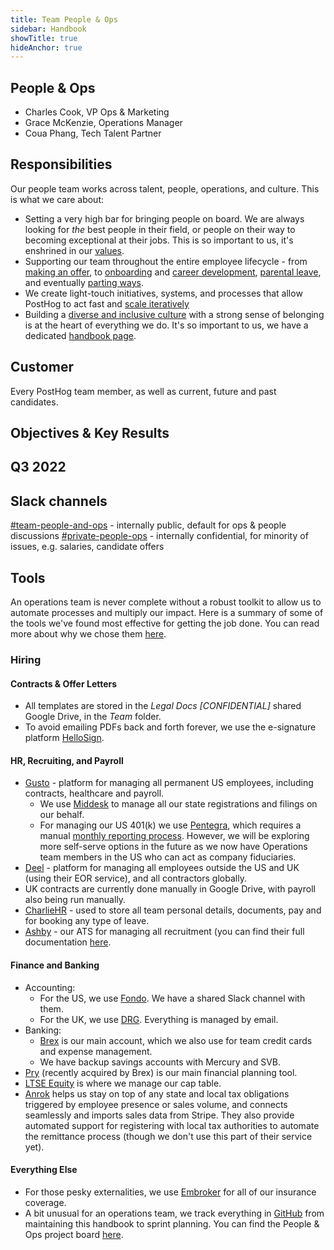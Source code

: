 ```yaml
---
title: Team People & Ops
sidebar: Handbook
showTitle: true
hideAnchor: true
---
```


## People & Ops

- Charles Cook, VP Ops & Marketing
- Grace McKenzie, Operations Manager
- Coua Phang, Tech Talent Partner

<Mission />

## Responsibilities

Our people team works across talent, people, operations, and culture. This is what we care about:

- Setting a very high bar for bringing people on board. We are always looking for _the_ best people in their field, or people on their way to becoming exceptional at their jobs. This is so important to us, it's enshrined in our [values](https://posthog.com/handbook/company/values#talent-compounds).
- Supporting our team throughout the entire employee lifecycle - from [making an offer](https://posthog.com/handbook/people/compensation), to [onboarding](https://posthog.com/handbook/people/onboarding) and [career development](https://posthog.com/handbook/people/feedback), [parental leave](https://posthog.com/handbook/people/time-off), and eventually [parting ways](https://posthog.com/handbook/people/compensation). 
- We create light-touch initiatives, systems, and processes that allow PostHog to act fast and [scale iteratively](/handbook/company/culture#iteration) 
- Building a [diverse and inclusive culture](/handbook/company/diversity) with a strong sense of belonging is at the heart of everything we do. It's so important to us, we have a dedicated [handbook page](https://posthog.com/handbook/company/diversity).

## Customer

Every PostHog team member, as well as current, future and past candidates. 

## Objectives & Key Results

## Q3 2022 

<Objectives />

## Slack channels

[#team-people-and-ops](https://posthog.slack.com/messages/team-people-and-ops) - internally public, default for ops & people discussions
[#private-people-ops](https://posthog.slack.com/messages/private-people-ops) - internally confidential, for minority of issues, e.g. salaries, candidate offers

## Tools

An operations team is never complete without a robust toolkit to allow us to automate processes and multiply our impact. Here is a summary of some of the tools we've found most effective for getting the job done. You can read more about why we chose them [here](https://posthog.com/blog/startup-ops-toolkit).

### Hiring

#### **Contracts & Offer Letters**

- All templates are stored in the _Legal Docs [CONFIDENTIAL]_ shared Google Drive, in the _Team_ folder. 
- To avoid emailing PDFs back and forth forever, we use the e-signature platform [HelloSign](https://hellosign.com/).

#### **HR, Recruiting, and Payroll**

- [Gusto](https://www.gusto.com/) - platform for managing all permanent US employees, including contracts, healthcare and payroll. 
  - We use [Middesk](https://www.middesk.com/) to manage all our state registrations and filings on our behalf. 
  - For managing our US 401(k) we use [Pentegra](https://www.pentegra.com/), which requires a manual [monthly reporting process](https://docs.google.com/document/d/1hgCDpI280xbor75LyGUFmwjr_AVx3n-F57Iz_-YhNaA/edit?usp=sharing). However, we will be exploring more self-serve options in the future as we now have Operations team members in the US who can act as company fiduciaries.
- [Deel](https://www.letsdeel.com/) - platform for managing all employees outside the US and UK (using their EOR service), and all contractors globally. 
- UK contracts are currently done manually in Google Drive, with payroll also being run manually. 
- [CharlieHR](https://www.charliehr.com/) - used to store all team personal details, documents, pay and for booking any type of leave.
- [Ashby](https://ashbyhq.com) - our ATS for managing all recruitment (you can find their full documentation [here](https://www.notion.so/Ashby-University-efd04871f5554358ada837de165070ca).

#### **Finance and Banking**

- Accounting:
  - For the US, we use [Fondo](https://www.tryfondo.com). We have a shared Slack channel with them. 
  - For the UK, we use [DRG](https://www.donaldreid.co.uk/). Everything is managed by email. 
- Banking:
  - [Brex](https://www.brex.com/) is our main account, which we also use for team credit cards and expense management.
  - We have backup savings accounts with Mercury and SVB. 
- [Pry](http://pry.co/) (recently acquired by Brex) is our main financial planning tool. 
- [LTSE Equity](https://equity.ltse.com/) is where we manage our cap table. 
- [Anrok](https://anrok.com/) helps us stay on top of any state and local tax obligations triggered by employee presence or sales volume, and connects seamlessly and imports sales data from Stripe. They also provide automated support for registering with local tax authorities to automate the remittance process (though we don't use this part of their service yet). 

#### **Everything Else**

- For those pesky externalities, we use [Embroker](https://www.embroker.com/) for all of our insurance coverage.
- A bit unusual for an operations team, we track everything in [GitHub](https://github.com/) from maintaining this handbook to sprint planning. You can find the People & Ops project board [here](https://github.com/orgs/PostHog/projects/2?fullscreen=true).

